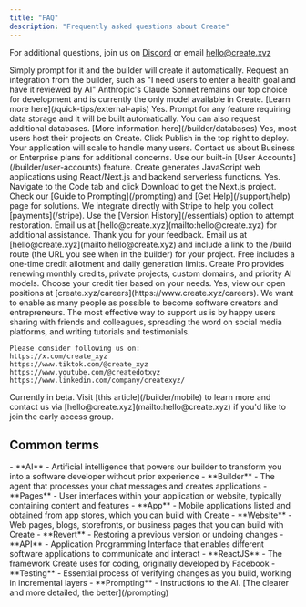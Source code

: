 ```yaml
---
title: "FAQ"
description: "Frequently asked questions about Create"
---
```


For additional questions, join us on [Discord](https://create.xyz/discord) or email [hello@create.xyz](mailto:hello@create.xyz)

<AccordionGroup>
  <Accordion title="How do I create a new page, component, or other element?">
    Simply prompt for it and the builder will create it automatically.
  </Accordion>
  <Accordion title="How do I add AI to my app?">
    Request an integration from the builder, such as "I need users to enter a health goal and have it reviewed by AI"
  </Accordion>
  <Accordion title="Which AI model is the best?">
    Anthropic's Claude Sonnet remains our top choice for development and is currently the only model available in Create.
  </Accordion>
  <Accordion title="How do I connect to an external API?">
    [Learn more here](/quick-tips/external-apis)
  </Accordion>
  <Accordion title="Can I add databases?">
    Yes. Prompt for any feature requiring data storage and it will be built automatically. You can also request additional databases. [More information here](/builder/databases)
  </Accordion>
  <Accordion title="Can I host my app on Create? Will it scale to handle many users?">
    Yes, most users host their projects on Create. Click Publish in the top right to deploy. Your application will scale to handle many users. Contact us about Business or Enterprise plans for additional concerns.
  </Accordion>
  <Accordion title="How do I add users, sign up, and sign in to my app?">
    Use our built-in [User Accounts](/builder/user-accounts) feature.
  </Accordion>
  <Accordion title="What language does Create write code in under the hood?">
    Create generates JavaScript web applications using React/Next.js and backend serverless functions.
  </Accordion>
  <Accordion title="Can I export the code?">
    Yes. Navigate to the Code tab and click Download to get the Next.js project.
  </Accordion>
  <Accordion title="How do I fix this error?">
    Check our [Guide to Prompting](/prompting) and [Get Help](/support/help) page for solutions.
  </Accordion>
  <Accordion title="How do I collect payments for an app I made?">
    We integrate directly with Stripe to help you collect [payments](/stripe).
  </Accordion>
  <Accordion title="I accidentally deleted something I shouldn't have. Is there any way to get it back?">
    Use the [Version History](/essentials) option to attempt restoration. Email us at [hello@create.xyz](mailto:hello@create.xyz) for additional assistance.
  </Accordion>
  <Accordion title="I think I found a bug. Where should I report it?">
    Thank you for your feedback. Email us at [hello@create.xyz](mailto:hello@create.xyz) and include a link to the /build route (the URL you see when in the builder) for your project.
  </Accordion>
  <Accordion title="What is the difference between free vs. Create Pro?">
    Free includes a one-time credit allotment and daily generation limits. Create Pro provides renewing monthly credits, private projects, custom domains, and priority AI models. Choose your credit tier based on your needs.
  </Accordion>
  <Accordion title="Are you hiring?">
    Yes, view our open positions at [create.xyz/careers](https://www.create.xyz/careers).
  </Accordion>
  <Accordion title="Why are you doing this?">
    We want to enable as many people as possible to become software creators and entrepreneurs.
  </Accordion>
  <Accordion title="I love this product. How can I help?">
    The most effective way to support us is by happy users sharing with friends and colleagues, spreading the word on social media platforms, and writing tutorials and testimonials.

    Please consider following us on:
    https://x.com/create_xyz
    https://www.tiktok.com/@create_xyz
    https://www.youtube.com/@createdotxyz
    https://www.linkedin.com/company/createxyz/
  </Accordion>
  <Accordion title="How do I publish to iOS or Android?" defaultOpen="false">
    Currently in beta. Visit [this article](/builder/mobile) to learn more and contact us via [hello@create.xyz](mailto:hello@create.xyz) if you'd like to join the early access group.
  </Accordion>
</AccordionGroup>

## Common terms

<Expandable title="Glossary" defaultOpen>
  - **AI** - Artificial intelligence that powers our builder to transform you into a software developer without prior experience
  - **Builder** - The agent that processes your chat messages and creates applications
  - **Pages** - User interfaces within your application or website, typically containing content and features
  - **App** - Mobile applications listed and obtained from app stores, which you can build with Create
  - **Website** - Web pages, blogs, storefronts, or business pages that you can build with Create
  - **Revert** - Restoring a previous version or undoing changes
  - **API** - Application Programming Interface that enables different software applications to communicate and interact
  - **ReactJS** - The framework Create uses for coding, originally developed by Facebook
  - **Testing** - Essential process of verifying changes as you build, working in incremental layers
  - **Prompting** - Instructions to the AI. [The clearer and more detailed, the better](/prompting)
</Expandable>